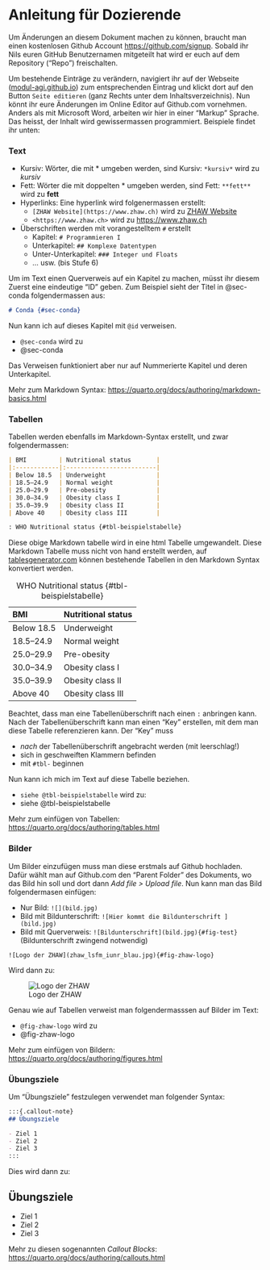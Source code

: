# Anleitung für Dozierende {.unnumbered}

Um Änderungen an diesem Dokument machen zu können, braucht man einen kostenlosen Github Account <https://github.com/signup>. Sobald ihr Nils euren GitHub Benutzernamen mitgeteilt hat wird er euch auf dem Repository ("Repo") freischalten.

Um bestehende Einträge zu verändern, navigiert ihr auf der Webseite ([modul-agi.github.io](https://modul-agi.github.io)) zum entsprechenden Eintrag und klickt dort auf den Button `Seite editieren` (ganz Rechts unter dem Inhaltsverzeichnis). Nun könnt ihr eure Änderungen im Online Editor auf Github.com vornehmen. Anders als mit Microsoft Word, arbeiten wir hier in einer "Markup" Sprache. Das heisst, der Inhalt wird gewissermassen programmiert. Beispiele findet ihr unten:

### Text

- Kursiv: Wörter, die mit \* umgeben werden, sind Kursiv: `*kursiv*` wird zu *kursiv*
- Fett: Wörter die mit doppelten \* umgeben werden, sind Fett:  `**fett**` wird zu **fett**
- Hyperlinks: Eine hyperlink wird folgenermassen erstellt: 
  - `[ZHAW Website](https://www.zhaw.ch)` wird zu [ZHAW Website](https://www.zhaw.ch)
  - `<https://www.zhaw.ch>` wird zu <https://www.zhaw.ch>
- Überschriften werden mit vorangestelltem `#` erstellt
  - Kapitel: `# Programmieren I`
  - Unterkapitel: `## Komplexe Datentypen`
  - Unter-Unterkapitel: `### Integer und Floats`
  - ... usw. (bis Stufe 6)


Um im Text einen Querverweis auf ein Kapitel zu machen, müsst ihr diesem Zuerst eine eindeutige "ID" geben. Zum Beispiel sieht der Titel in @sec-conda folgendermassen aus:

```markdown
# Conda {#sec-conda}
```

Nun kann ich auf dieses Kapitel mit `@id` verweisen. 

- `@sec-conda` wird zu 
- @sec-conda

Das Verweisen funktioniert aber nur auf Nummerierte Kapitel und deren Unterkapitel. 


Mehr zum Markdown Syntax: <https://quarto.org/docs/authoring/markdown-basics.html>

### Tabellen

Tabellen werden ebenfalls im Markdown-Syntax erstellt, und zwar folgendermassen:

```markdown
| BMI         | Nutritional status       | 
|:------------|:-------------------------|
| Below 18.5  | Underweight              |
| 18.5–24.9   | Normal weight            |
| 25.0–29.9   | Pre-obesity              |
| 30.0–34.9   | Obesity class I          |
| 35.0–39.9   | Obesity class II         |
| Above 40    | Obesity class III        |

: WHO Nutritional status {#tbl-beispielstabelle}

``` 

Diese obige Markdown tabelle wird in eine html Tabelle umgewandelt. Diese Markdown Tabelle muss nicht von hand erstellt werden, auf [tablesgenerator.com](https://www.tablesgenerator.com/markdown_tables) können bestehende Tabellen in den Markdown Syntax konvertiert werden.


| BMI         | Nutritional status       | 
|:------------|:-------------------------|
| Below 18.5  | Underweight              |
| 18.5–24.9   | Normal weight            |
| 25.0–29.9   | Pre-obesity              |
| 30.0–34.9   | Obesity class I          |
| 35.0–39.9   | Obesity class II         |
| Above 40    | Obesity class III        |

: WHO Nutritional status {#tbl-beispielstabelle}

Beachtet, dass man eine Tabellenüberschrift nach einen `:` anbringen kann. Nach der Tabellenüberschrift kann man einen "Key" erstellen, mit dem man diese Tabelle referenzieren kann. Der "Key" muss 

- *nach* der Tabellenüberschrift angebracht werden (mit leerschlag!)
- sich in geschweiften Klammern befinden
- mit `#tbl-` beginnen

Nun kann ich mich im Text auf diese Tabelle beziehen.

- `siehe @tbl-beispielstabelle` wird zu:
- siehe @tbl-beispielstabelle

Mehr zum einfügen von Tabellen: <https://quarto.org/docs/authoring/tables.html>

### Bilder 

Um Bilder einzufügen muss man diese erstmals auf Github hochladen. Dafür wählt man auf Github.com den "Parent Folder" des Dokuments, wo das Bild hin soll und dort dann *Add file > Upload file*. Nun kann man das Bild folgendermasen einfügen:

- Nur Bild: `![](bild.jpg)`
- Bild mit Bildunterschrift: `![Hier kommt die Bildunterschrift ](bild.jpg)`
- Bild mit Querverweis: `![Bildunterschrift](bild.jpg){#fig-test}` (Bildunterschrift zwingend notwendig)

````
![Logo der ZHAW](zhaw_lsfm_iunr_blau.jpg){#fig-zhaw-logo}
````

Wird dann zu:

![Logo der ZHAW](zhaw_lsfm_iunr_blau.jpg){#fig-zhaw-logo}

Genau wie auf Tabellen verweist man folgendermasssen auf Bilder im Text:

- `@fig-zhaw-logo` wird zu
- @fig-zhaw-logo


Mehr zum einfügen von Bildern: <https://quarto.org/docs/authoring/figures.html>

### Übungsziele

Um "Übungsziele" festzulegen verwendet man folgender Syntax:

````markdown
:::{.callout-note}
## Übungsziele

- Ziel 1
- Ziel 2
- Ziel 3
:::
````

Dies wird dann zu:

:::{.callout-note}
## Übungsziele

- Ziel 1
- Ziel 2
- Ziel 3
:::

Mehr zu diesen sogenannten *Callout Blocks*: <https://quarto.org/docs/authoring/callouts.html>
